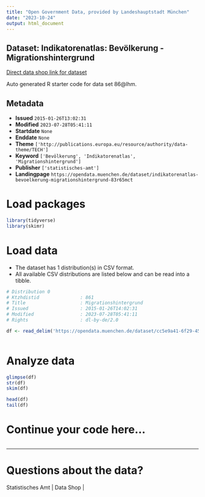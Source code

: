 ```yaml
---
title: "Open Government Data, provided by Landeshauptstadt München"
date: "2023-10-24"
output: html_document
---
```


## Dataset: Indikatorenatlas: Bevölkerung - Migrationshintergrund

[Direct data shop link for dataset](https://opendata.muenchen.de/dataset/indikatorenatlas-bevoelkerung-migrationshintergrund-83r65mct)

Auto generated R starter code for data set 86@lhm.

## Metadata

- **Issued** `2015-01-26T13:02:31`
- **Modified** `2023-07-28T05:41:11`
- **Startdate** `None`
- **Enddate** `None`
- **Theme** `['http://publications.europa.eu/resource/authority/data-theme/TECH']`
- **Keyword** `['Bevölkerung', 'Indikatorenatlas', 'Migrationshintergrund']`
- **Publisher** `['statistisches-amt']`
- **Landingpage** `https://opendata.muenchen.de/dataset/indikatorenatlas-bevoelkerung-migrationshintergrund-83r65mct`


# Load packages

```r

library(tidyverse)
library(skimr)

```

# Load data

-   The dataset has 1 distribution(s) in CSV format.
-   All available CSV distributions are listed below and can be read into a tibble.

```r

# Distribution 0
# Ktzhdistid               : 861
# Title                    : Migrationshintergrund
# Issued                   : 2015-01-26T14:02:31
# Modified                 : 2023-07-28T05:41:11
# Rights                   : dl-by-de/2.0

df <- read_delim('https://opendata.muenchen.de/dataset/cc5e9a41-6f29-458a-b8e1-103da957a333/resource/f98bf568-c84d-4f9f-b3d3-ebc985933f7b/download/indikat_bevoelkerung_migrationshintergrund_240723.csv')



```

# Analyze data

```r

glimpse(df)
str(df)
skim(df)

head(df)
tail(df)

```

# Continue your code here...

```r

```

------------------------------------------------------------------------

# Questions about the data?

Statistisches Amt | Data Shop | 
